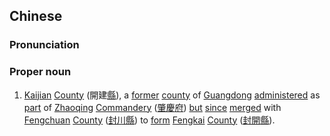 {{also|开建}}
==Chinese==
{{zh-forms|s=开建|[[open]](ing)|[[establishment]]<br>[[foundation]]<br>[[building]]}}
{{wikipedia|Kaijian County}}
===Pronunciation===
{{zh-pron
|m=Kāijiàn
|cat=pn
}}
===Proper noun===
{{zh-proper noun}}

# {{lb|zh|historical|_|geography}} [[Kaijian]] [[county|County]] (開建[[縣]]), a [[former]] [[county]] of [[Guangdong]] [[administer]]ed as [[part]] of [[Zhaoqing]] [[commandery|Commandery]] ([[肇慶]][[府]]) [[but]] [[since]] [[merge]]d with [[Fengchuan]] [[county|County]] ([[封川]][[縣]]) to [[form]] [[Fengkai]] [[county|County]] ([[封開]][[縣]]).